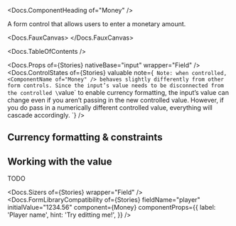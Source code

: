 


<Meta of={Stories} />

<Docs.ComponentHeading of="Money" />

A form control that allows users to enter a monetary amount.

<Docs.FauxCanvas>
  <Money defaultValue="1234567.89" />
</Docs.FauxCanvas>

<Docs.TableOfContents />

<Docs.Props of={Stories} nativeBase="input" wrapper="Field" />
<Docs.ControlStates
  of={Stories}
  valuable
  note={`
    Note: when controlled, <ComponentName of="Money" /> behaves slightly
    differently from other form controls. Since the input’s value needs to be
    disconnected from the controlled \`value\` to enable currency formatting,
    the input’s value can change even if you aren’t passing in the new
    controlled value. However, if you do pass in a numerically different
    controlled value, everything will cascade accordingly.
  `}
/>

## Currency formatting & constraints

<Canvas of={Stories.CurrencyConversion} />

## Working with the value

TODO

<Docs.Sizers of={Stories} wrapper="Field" />
<Docs.FormLibraryCompatibility
  of={Stories}
  fieldName="player"
  initialValue="1234.56"
  component={Money}
  componentProps={{
    label: 'Player name',
    hint: 'Try editting me!',
  }}
/>
